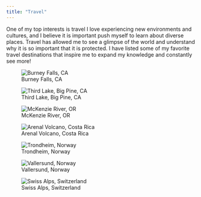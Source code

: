 ```yaml
---
title: "Travel"
---
```


One of my top interests is travel I love experiencing new environments and cultures, and I believe it is important push myself to learn about diverse places. Travel has allowed me to see a glimpse of the world and understand why it is so important that it is protected. I have listed some of my favorite travel destinations that inspire me to expand my knowledge and constantly see more!


![Burney Falls, CA](travel/IMG_8584.jpg)



![Third Lake, Big Pine, CA](travel/IMG_1402.jpg)


![McKenzie River, OR](travel/IMG_0410.jpg)




![Arenal Volcano, Costa Rica](travel/IMG_3294.jpg)


![Trondheim, Norway](travel/IMG_1093.jpg)


![Vallersund, Norway](travel/IMG_0841.jpg)


![Swiss Alps, Switzerland](travel/IMG_6511.jpg)